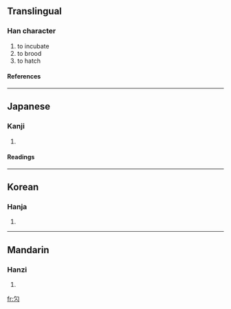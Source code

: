 ==Translingual==
===Han character===
{{Han char|rad=勹|as=02|sn=4|four=|canj=心人 (PO), X心人 (XPO)}}
# to incubate
# to brood
# to hatch
====References====
{{Han ref|kx=0150.220|dkj=02499|dj=0339.120|hdz=10256.010|uh=52FD|ud=21245}}
----
==Japanese==
===Kanji===
{{ja-kanji|grade=|rs=勹02}}
# {{defn|Japanese}} 
====Readings====
{{ja-readings|on=[[ぶん]] (bun), [[もん]] (mon), [[ほう]] (hō), [[ぼう]] (bō), [[ひょう]] (hyō)|kun=[[つつむ]] (tsutsumu)}}
----
==Korean==
===Hanja===
{{ko-hanja|hangeul=문|rv=mun|mr=mun}}
# {{defn|Korean}}
----
==Mandarin==
===Hanzi===
{{cmn-hanzi|pin=[[bào]] (bao4)|wg=pao<sup>4</sup>}}
# {{defn|Mandarin}}

[[fr:勽]]